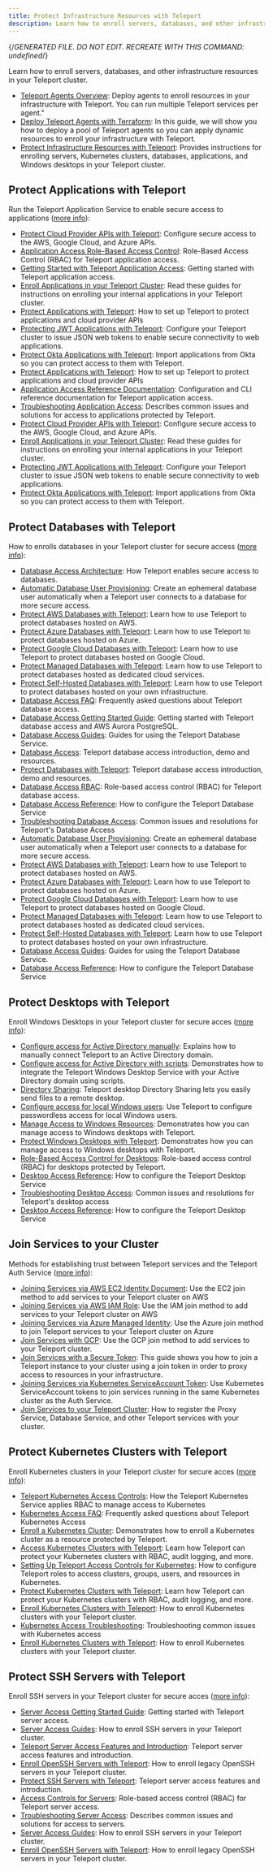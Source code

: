 ```yaml
---
title: Protect Infrastructure Resources with Teleport
description: Learn how to enroll servers, databases, and other infrastructure resources in your Teleport cluster.
---
```


{/*GENERATED FILE. DO NOT EDIT. RECREATE WITH THIS COMMAND:
undefined*/}

Learn how to enroll servers, databases, and other infrastructure resources in your Teleport cluster.

- [Teleport Agents Overview](protect-resources/agents.mdx): Deploy agents to enroll resources in your infrastructure with Teleport. You can run multiple Teleport services per agent."
- [Deploy Teleport Agents with Terraform](protect-resources/deploy-agents-terraform.mdx): In this guide, we will show you how to deploy a pool of Teleport agents so you can apply dynamic resources to enroll your infrastructure with Teleport.
- [Protect Infrastructure Resources with Teleport](protect-resources/overview.mdx): Provides instructions for enrolling servers, Kubernetes clusters, databases, applications, and Windows desktops in your Teleport cluster.

## Protect Applications with Teleport

Run the Teleport Application Service to enable secure access to applications ([more info](protect-resources/application-access.mdx)):

- [Protect Cloud Provider APIs with Teleport](protect-resources/application-access/cloud-apis.mdx): Configure secure access to the AWS, Google Cloud, and Azure APIs.
- [Application Access Role-Based Access Control](protect-resources/application-access/controls.mdx): Role-Based Access Control (RBAC) for Teleport application access.
- [Getting Started with Teleport Application Access](protect-resources/application-access/getting-started.mdx): Getting started with Teleport application access.
- [Enroll Applications in your Teleport Cluster](protect-resources/application-access/guides.mdx): Read these guides for instructions on enrolling your internal applications in your Teleport cluster.
- [Protect Applications with Teleport](protect-resources/application-access/introduction.mdx): How to set up Teleport to protect applications and cloud provider APIs
- [Protecting JWT Applications with Teleport](protect-resources/application-access/jwt.mdx): Configure your Teleport cluster to issue JSON web tokens to enable secure connectivity to web applications.
- [Protect Okta Applications with Teleport](protect-resources/application-access/okta.mdx): Import applications from Okta so you can protect access to them with Teleport.
- [Protect Applications with Teleport](protect-resources/application-access/overview.mdx): How to set up Teleport to protect applications and cloud provider APIs
- [Application Access Reference Documentation](protect-resources/application-access/reference.mdx): Configuration and CLI reference documentation for Teleport application access.
- [Troubleshooting Application Access](protect-resources/application-access/troubleshooting-apps.mdx): Describes common issues and solutions for access to applications protected by Teleport.
- [Protect Cloud Provider APIs with Teleport](protect-resources/application-access/cloud-apis.mdx): Configure secure access to the AWS, Google Cloud, and Azure APIs.
- [Enroll Applications in your Teleport Cluster](protect-resources/application-access/guides.mdx): Read these guides for instructions on enrolling your internal applications in your Teleport cluster.
- [Protecting JWT Applications with Teleport](protect-resources/application-access/jwt.mdx): Configure your Teleport cluster to issue JSON web tokens to enable secure connectivity to web applications.
- [Protect Okta Applications with Teleport](protect-resources/application-access/okta.mdx): Import applications from Okta so you can protect access to them with Teleport.

## Protect Databases with Teleport

How to enrolls databases in your Teleport cluster for secure access ([more info](protect-resources/database-access.mdx)):

- [Database Access Architecture](protect-resources/database-access/architecture.mdx): How Teleport enables secure access to databases.
- [Automatic Database User Provisioning](protect-resources/database-access/auto-user-provisioning.mdx): Create an ephemeral database user automatically when a Teleport user connects to a database for more secure access.
- [Protect AWS Databases with Teleport](protect-resources/database-access/enroll-aws-databases.mdx): Learn how to use Teleport to protect databases hosted on AWS.
- [Protect Azure Databases with Teleport](protect-resources/database-access/enroll-azure-databases.mdx): Learn how to use Teleport to protect databases hosted on Azure.
- [Protect Google Cloud Databases with Teleport](protect-resources/database-access/enroll-google-cloud-databases.mdx): Learn how to use Teleport to protect databases hosted on Google Cloud.
- [Protect Managed Databases with Teleport](protect-resources/database-access/enroll-managed-databases.mdx): Learn how to use Teleport to protect databases hosted as dedicated cloud services.
- [Protect Self-Hosted Databases with Teleport](protect-resources/database-access/enroll-self-hosted-databases.mdx): Learn how to use Teleport to protect databases hosted on your own infrastructure.
- [Database Access FAQ](protect-resources/database-access/faq.mdx): Frequently asked questions about Teleport database access.
- [Database Access Getting Started Guide](protect-resources/database-access/getting-started.mdx): Getting started with Teleport database access and AWS Aurora PostgreSQL.
- [Database Access Guides](protect-resources/database-access/guides.mdx): Guides for using the Teleport Database Service.
- [Database Access](protect-resources/database-access/introduction.mdx): Teleport database access introduction, demo and resources.
- [Protect Databases with Teleport](protect-resources/database-access/overview.mdx): Teleport database access introduction, demo and resources.
- [Database Access RBAC](protect-resources/database-access/rbac.mdx): Role-based access control (RBAC) for Teleport database access.
- [Database Access Reference](protect-resources/database-access/reference.mdx): How to configure the Teleport Database Service
- [Troubleshooting Database Access](protect-resources/database-access/troubleshooting.mdx): Common issues and resolutions for Teleport's Database Access
- [Automatic Database User Provisioning](protect-resources/database-access/auto-user-provisioning.mdx): Create an ephemeral database user automatically when a Teleport user connects to a database for more secure access.
- [Protect AWS Databases with Teleport](protect-resources/database-access/enroll-aws-databases.mdx): Learn how to use Teleport to protect databases hosted on AWS.
- [Protect Azure Databases with Teleport](protect-resources/database-access/enroll-azure-databases.mdx): Learn how to use Teleport to protect databases hosted on Azure.
- [Protect Google Cloud Databases with Teleport](protect-resources/database-access/enroll-google-cloud-databases.mdx): Learn how to use Teleport to protect databases hosted on Google Cloud.
- [Protect Managed Databases with Teleport](protect-resources/database-access/enroll-managed-databases.mdx): Learn how to use Teleport to protect databases hosted as dedicated cloud services.
- [Protect Self-Hosted Databases with Teleport](protect-resources/database-access/enroll-self-hosted-databases.mdx): Learn how to use Teleport to protect databases hosted on your own infrastructure.
- [Database Access Guides](protect-resources/database-access/guides.mdx): Guides for using the Teleport Database Service.
- [Database Access Reference](protect-resources/database-access/reference.mdx): How to configure the Teleport Database Service

## Protect Desktops with Teleport

Enroll Windows Desktops in your Teleport cluster for secure acces ([more info](protect-resources/desktop-access.mdx)):

- [Configure access for Active Directory manually](protect-resources/desktop-access/active-directory-manual.mdx): Explains how to manually connect Teleport to an Active Directory domain.
- [Configure access for Active Directory with scripts](protect-resources/desktop-access/active-directory.mdx): Demonstrates how to integrate the Teleport Windows Desktop Service with your Active Directory domain using scripts.
- [Directory Sharing](protect-resources/desktop-access/directory-sharing.mdx): Teleport desktop Directory Sharing lets you easily send files to a remote desktop.
- [Configure access for local Windows users](protect-resources/desktop-access/getting-started.mdx): Use Teleport to configure passwordless access for local Windows users.
- [Manage Access to Windows Resources](protect-resources/desktop-access/introduction.mdx): Demonstrates how you can manage access to Windows desktops with Teleport.
- [Protect Windows Desktops with Teleport](protect-resources/desktop-access/overview.mdx): Demonstrates how you can manage access to Windows desktops with Teleport.
- [Role-Based Access Control for Desktops](protect-resources/desktop-access/rbac.mdx): Role-based access control (RBAC) for desktops protected by Teleport.
- [Desktop Access Reference](protect-resources/desktop-access/reference.mdx): How to configure the Teleport Desktop Service
- [Troubleshooting Desktop Access](protect-resources/desktop-access/troubleshooting.mdx): Common issues and resolutions for Teleport's desktop access
- [Desktop Access Reference](protect-resources/desktop-access/reference.mdx): How to configure the Teleport Desktop Service

## Join Services to your Cluster

Methods for establishing trust between Teleport services and the Teleport Auth Service ([more info](protect-resources/join-services-to-your-cluster.mdx)):

- [Joining Services via AWS EC2 Identity Document](protect-resources/join-services-to-your-cluster/aws-ec2.mdx): Use the EC2 join method to add services to your Teleport cluster on AWS
- [Joining Services via AWS IAM Role](protect-resources/join-services-to-your-cluster/aws-iam.mdx): Use the IAM join method to add services to your Teleport cluster on AWS
- [Joining Services via Azure Managed Identity](protect-resources/join-services-to-your-cluster/azure.mdx): Use the Azure join method to join Teleport services to your Teleport cluster on Azure
- [Join Services with GCP](protect-resources/join-services-to-your-cluster/gcp.mdx): Use the GCP join method to add services to your Teleport cluster.
- [Join Services with a Secure Token](protect-resources/join-services-to-your-cluster/join-token.mdx): This guide shows you how to join a Teleport instance to your cluster using a join token in order to proxy access to resources in your infrastructure.
- [Joining Services via Kubernetes ServiceAccount Token](protect-resources/join-services-to-your-cluster/kubernetes.mdx): Use Kubernetes ServiceAccount tokens to join services running in the same Kubernetes cluster as the Auth Service.
- [Join Services to your Teleport Cluster](protect-resources/join-services-to-your-cluster/overview.mdx): How to register the Proxy Service, Database Service, and other Teleport services with your cluster.

## Protect Kubernetes Clusters with Teleport

Enroll Kubernetes clusters in your Teleport cluster for secure acces ([more info](protect-resources/kubernetes-access.mdx)):

- [Teleport Kubernetes Access Controls](protect-resources/kubernetes-access/controls.mdx): How the Teleport Kubernetes Service applies RBAC to manage access to Kubernetes
- [Kubernetes Access FAQ](protect-resources/kubernetes-access/faq.mdx): Frequently asked questions about Teleport Kubernetes Access
- [Enroll a Kubernetes Cluster](protect-resources/kubernetes-access/getting-started.mdx): Demonstrates how to enroll a Kubernetes cluster as a resource protected by Teleport.
- [Access Kubernetes Clusters with Teleport](protect-resources/kubernetes-access/introduction.mdx): Learn how Teleport can protect your Kubernetes clusters with RBAC, audit logging, and more.
- [Setting Up Teleport Access Controls for Kubernetes](protect-resources/kubernetes-access/manage-access.mdx): How to configure Teleport roles to access clusters, groups, users, and resources in Kubernetes.
- [Protect Kubernetes Clusters with Teleport](protect-resources/kubernetes-access/overview.mdx): Learn how Teleport can protect your Kubernetes clusters with RBAC, audit logging, and more.
- [Enroll Kubernetes Clusters with Teleport](protect-resources/kubernetes-access/register-clusters.mdx): How to enroll Kubernetes clusters with your Teleport cluster.
- [Kubernetes Access Troubleshooting](protect-resources/kubernetes-access/troubleshooting.mdx): Troubleshooting common issues with Kubernetes access
- [Enroll Kubernetes Clusters with Teleport](protect-resources/kubernetes-access/register-clusters.mdx): How to enroll Kubernetes clusters with your Teleport cluster.

## Protect SSH Servers with Teleport

Enroll SSH servers in your Teleport cluster for secure acces ([more info](protect-resources/server-access.mdx)):

- [Server Access Getting Started Guide](protect-resources/server-access/getting-started.mdx): Getting started with Teleport server access.
- [Server Access Guides](protect-resources/server-access/guides.mdx): How to enroll SSH servers in your Teleport cluster.
- [Teleport Server Access Features and Introduction](protect-resources/server-access/introduction.mdx): Teleport server access features and introduction.
- [Enroll OpenSSH Servers with Teleport](protect-resources/server-access/openssh.mdx): How to enroll legacy OpenSSH servers in your Teleport cluster.
- [Protect SSH Servers with Teleport](protect-resources/server-access/overview.mdx): Teleport server access features and introduction.
- [Access Controls for Servers](protect-resources/server-access/rbac.mdx): Role-based access control (RBAC) for Teleport server access.
- [Troubleshooting Server Access](protect-resources/server-access/troubleshooting-server.mdx): Describes common issues and solutions for access to servers.
- [Server Access Guides](protect-resources/server-access/guides.mdx): How to enroll SSH servers in your Teleport cluster.
- [Enroll OpenSSH Servers with Teleport](protect-resources/server-access/openssh.mdx): How to enroll legacy OpenSSH servers in your Teleport cluster.
